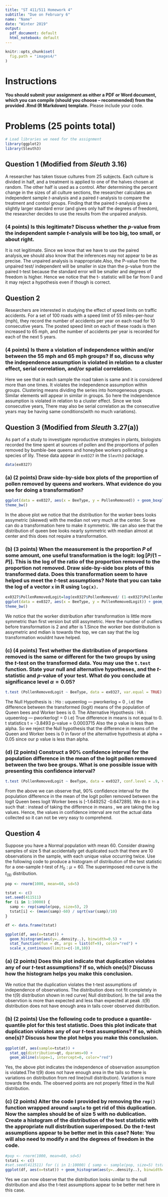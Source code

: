 ```yaml
---
title: "ST 411/511 Homework 4"
subtitle: "Due on February 6"
name: "Name"
date: "Winter 2019"
output:
  pdf_document: default
  html_notebook: default
---
```


```r
knitr::opts_chunk$set(
  fig.path = "images4/"
)
```

# Instructions

**You should submit your assignment as either a PDF or Word document, which you can compile (should you choose -- recommended) from the provided .Rmd (R Markdown) template.** Please include your code.

# Problems (25 points total)

```r
# Load libraries we need for the assignment
library(ggplot2)
library(Sleuth3)
```


## Question 1 (Modified from *Sleuth* 3.16)

A researcher has taken tissue cultures from 25 subjects. Each culture is divided in half, and a treatment is applied to one of the halves chosen at random. The other half is used as a control. After determining the percent change in the sizes of all culture sections, the researcher calculates an independent sample $t$-analysis and a paired $t$-analysis to compare the treatment and control groups. Finding that the paired $t$-analysis gives a slightly larger standard error (and gives only half the degrees of freedom), the researcher decides to use the results from the unpaired analysis. 

### (4 points) Is this legitimate? Discuss whether the $p$-value from the independent sample $t$-analysis will be too big, too small, or about right.

It is not legitimate. Since we know that we have to use the paired analysis,we should also know that the inferences may not appear to be as precise. The unpaired analysis is inappropriate.Also, the P-value from the unpaired test/ independent will be smaller in size than the p-value from the paired t-test because the standard error will be smaller and degrees of freedom is higher. Hence we notice that the t- statistic will be far from 0 and it may reject a hypothesis even if though is correct.

## Question 2

Researchers are interested in studying the effect of speed limits on traffic accidents. For a set of 100 roads with a speed limit of 55 miles-per-hour (mph), they record the number of accidents per year on each road for 10 consecutive years. The posted speed limit on each of these roads is then increased to 65 mph, and the number of accidents per year is recorded for each of the next 5 years. 

### (4 points) Is there a violation of independence within and/or between the 55 mph and 65 mph groups? If so, discuss why the independence assumption is violated in relation to a cluster effect, serial correlation, and/or spatial correlation.

Here we see that in each sample the road taken is same and it is considered more than one times. It violates the independence assumption within groups. Clustering means dividing the series into homogeneous groups. Similar elements will appear in similar in groups. So here the independence assumption is violated in relation to a cluster effect. Since we took consecutive years, There may also be serial correlation as the consecutive years may be having same conditions(with no much variations).


## Question 3 (Modified from *Sleuth* 3.27(a))

As part of a study to investigate reproductive strategies in plants, biologists recorded the time spent at sources of pollen and the proportions of pollen removed by bumble-bee queens and honeybee workers pollinating a species of lily. These data appear in `ex0327` in the `Sleuth3` package.

```r
data(ex0327)
```

### (a) (2 points) Draw side-by-side box plots of the proportion of pollen removed by queens and workers. What evidence do you see for doing a transformation?
```r
ggplot(data = ex0327, aes(x = BeeType, y = PollenRemoved)) + geom_boxplot (fill = "lightblue") + ylab("Pollen Removed") +
theme_bw()

```
In the above plot we notice that the distribution for the worker bees looks assymetric (skewed) with the median not very much at the center. So we can do a transformation here to make it symmetric. We can also see that the distribution of queen bee looks nearly symmetric with median almost at center and this does not require a transformation.


### (b) (3 points) When the measurement is the proportion $P$ of some amount, one useful transformation is the logit: $\log[P/(1-P)]$. This is the log of the ratio of the proportion removed to the proportion not removed. Draw side-by-side box plots of this transformed data. Does this transformation seem to have helped us meet the $t$-test assumptions? Note that you can take the log of a vector `x` in R using `log(x)`.
```r
ex0327$PollenRemovedLogit=log(ex0327$PollenRemoved/ (1-ex0327$PollenRemoved) ) #View(ex0327) 
ggplot(data = ex0327, aes(x = BeeType, y = PollenRemovedLogit)) + geom_boxplot (fill = "lightblue") + ylab("Pollen Removed Logit") +
theme_bw() 


```
We notice that the worker distribution after transformation is little more symmetric than first version but still assymetric. Here the number of outliers before transformation is 2 and after is 1.Since the worker bee distribution is assymetric and mdian is towards the top, we can say that the log transformation wouldnt have helped. 

### (c) (4 points) Test whether the distribution of proportions removed is the same or different for the two groups by using the $t$-test on the transformed data. You may use the `t.test` function. State your null and alternative hypotheses, and the $t$-statistic and $p$-value of your test. What do you conclude at significance level $\alpha=0.05$?
```r
t.test (PollenRemovedLogit ~ BeeType, data = ex0327, var.equal = TRUE)

```

The Null Hypothesis is : Ho : uqueenlog — pworkerlog = 0 , i.e) the difference between the transformed (logit) means of the population of Queen bees and Worker bees is 0.
The Alternative Hypothesis : HA : uqueenlog — pworkerlog! = 0 i.e) True difference in means is not equal to 0. t statistics t = -3.8493 p-value = 0.0003715
Also the p value is less than alpha. So we reject the Null hypothesis that the difference in means of the Queen and Worker bees is 0 in favor of the alternative hypothesis at alpha = 0.05 since our p value is less than alpha.

### (d) (2 points) Construct a 90% confidence interval for the population difference in the mean of the logit pollen removed between the two bee groups. What is one possible issue with presenting this confidence interval?
```r
t.test (PollenRemovedLogit ~ BeeType, data = ex0327, conf.level = .9, var.equal = TRUE)
```
From the above we can observe that, 90% confidence interval for the population difference in the mean of the logit pollen removed between the logit Queen bees logit Worker bees is [-1.649252 -0.647289]. We do it in a such that : instead of taking the difference in means , we are taking the log values. Hence, the values in confidence interval are not the actual data collected so it can not be very easy to comprehend.

## Question 4

Suppose you have a Normal population with mean 60. Consider drawing samples of size 5 that accidentally get duplicated such that there are 10 observations in the sample, with each unique value occurring twice. Use the following code to produce a histogram of distribution of the test statistic for a one-sample $t$-test of $H_0: \mu=60$. The superimposed red curve is the $t_{(9)}$ distribution.


```r
pop <- rnorm(1000, mean=60, sd=5)

tstat <- c()
set.seed(411511)
for (i in 1:10000) {
  samp <- rep(sample(pop, size=5), 2)
  tstat[i] <- (mean(samp)-60) / sqrt(var(samp)/10)
}

df <- data.frame(tstat)

ggplot(df, aes(x=tstat)) + 
  geom_histogram(aes(y=..density..), binwidth=0.5) +
  stat_function(fun = dt, args = list(df=9), color="red") +
  scale_x_continuous(limits=c(-10,10))
```

### (a) (2 points) Does this plot indicate that duplication violates any of our $t$-test assumptions? If so, which one(s)? Discuss how the histogram helps you make this conclusion.

We notice that the duplication violates the t-test assumptions of independence of observations. The distribution does not fit completely in the t(9) distribution shown in red curve( Null distribution). In the tail area the observtion is more than expected and less than expected at peak .t(9) distribution does not have enough area in tails cover observed distribution. 


### (b) (2 points) Use the following code to produce a quantile-quantile plot for this test statistic. Does this plot indicate that duplication violates any of our $t$-test assumptions? If so, which one(s)? Discuss how the plot helps you make this conclusion.

```r
ggplot(df, aes(sample=tstat)) +
  stat_qq(distribution=qt, dparams=9) +
  geom_abline(slope=1, intercept=0, color="red")
```
Yes, the above plot indicates the independence of observation assumption is violated.The t(9) does not have enough area in the tails so there is variations on distribution from red line(null distribution). Variation is more towards the ends. The observed points are not properly fitted in the Null distribution.


### (c) (2 points) Alter the code I provided by removing the `rep()` function wrapped around `sample` to get rid of this duplication. Now the samples should be of size $5$ with no dublication. Create a histogram of the distribution of the test statistic with the appropriate null distribution superimposed. Do the $t$-test assumptions appear to be better met in this case? Note: You will also need to modify $n$ and the degrees of freedom in the code.

```r
#pop <- rnorm(1000, mean=60, sd=5)  
tstati <- c()
#set.seed(411511) for (i in 1:10000) { samp <- sample(pop, size=5) tstat [i] <- (mean(samp)-60) / sqrt(var(samp)/5) : dfi <- data.frame(tstat1i)
ggplot(df, aes(x=tstat)) + geom_histogram(aes(y=..density..), binwidth=.5) + stat_function(fun = dt, args = list(df=4), color="red") + scale_x_continuous(limits=c(-10,10))

```

Yes we can now observe that the distribution looks similar to the null distribution and also the t-test assumptions appear to be better met here in this case. 
